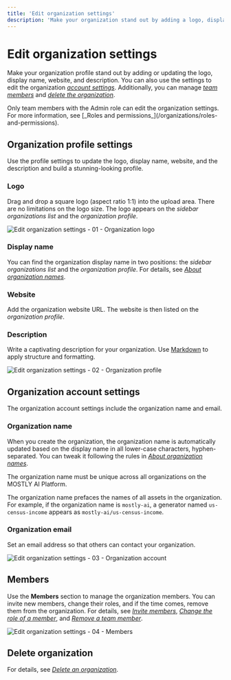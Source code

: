 ```yaml
---
title: 'Edit organization settings'
description: 'Make your organization stand out by adding a logo, display name, website, and a description. You can also use the settings to edit the organization account information, manage team members, and delete the organization.'
---
```



# Edit organization settings

Make your organization profile stand out by adding or updating the logo, display name, website, and description. You can also use the settings to edit the organization [_account settings_](#organization-account-settings). Additionally, you can manage [_team members_](#members) and [_delete the organization_](#delete-organization).

<CustomCallout>
Only team members with the Admin role can edit the organization settings. For more information, see [_Roles and permissions_](/organizations/roles-and-permissions).
</CustomCallout>

## Organization profile settings

Use the profile settings to update the logo, display name, website, and the description and build a stunning-looking profile.

### Logo

Drag and drop a square logo (aspect ratio 1:1) into the upload area. There are no limitations on the logo size. The logo appears on the _sidebar organizations list_ and the _organization profile_.

<Image 
    src="/docs/docimages/organizations/settings-01-organization-logo.webp"
    alt="Edit organization settings - 01 - Organization logo"
    width={700}
    height={300}
/>

### Display name

You can find the organization display name in two positions: the _sidebar organizations list_ and the _organization profile_. For details, see [_About organization names_](/organizations/create#about-organization-names).

### Website

Add the organization website URL. The website is then listed on the _organization profile_.

### Description

Write a captivating description for your organization. Use [Markdown](https://commonmark.org/help/) to apply structure and formatting.

<Image
    src="/docs/docimages/organizations/settings-02-organization-profile.webp"
    alt="Edit organization settings - 02 - Organization profile"
    width={700}
    height={300}
/>

## Organization account settings

The organization account settings include the organization name and email.

### Organization name

When you create the organization, the organization name is automatically updated based on the display name in all lower-case characters, hyphen-separated. You can tweak it following the rules in [_About organization names_](/organizations/create#about-organization-names).

The organization name must be unique across all organizations on the MOSTLY AI Platform.

The organization name prefaces the names of all assets in the organization. For example, if the organization name is `mostly-ai`, a generator named `us-census-income` appears as `mostly-ai/us-census-income`.

### Organization email

Set an email address so that others can contact your organization.

<Image
    src="/docs/docimages/organizations/settings-03-organization-account.webp"
    alt="Edit organization settings - 03 - Organization account"
    width={700}
    height={300}
/>

## Members

Use the **Members** section to manage the organization members. You can invite new members, change their roles, and if the time comes, remove them from the organization. For details, see [_Invite members_](/organizations/manage-members#invite-members-to-an-organization), [_Change the role of a member_](/organizations/manage-members#change-the-role-of-a-member), and [_Remove a team member_](/organizations/manage-members#remove-a-member).

<Image 
    src="/docs/docimages/organizations/settings-04-members.webp"
    alt="Edit organization settings - 04 - Members"
    width={700}
    height={300}
/>

## Delete organization

For details, see [_Delete an organization_](/organizations/delete).